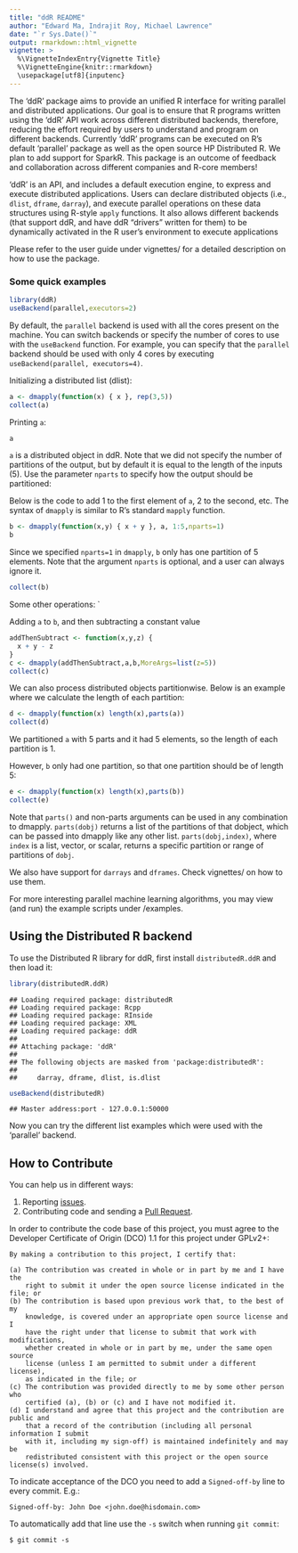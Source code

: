 ```yaml
---
title: "ddR README"
author: "Edward Ma, Indrajit Roy, Michael Lawrence"
date: "`r Sys.Date()`"
output: rmarkdown::html_vignette
vignette: >
  %\VignetteIndexEntry{Vignette Title}
  %\VignetteEngine{knitr::rmarkdown}
  \usepackage[utf8]{inputenc}
---
```


The 'ddR' package aims to provide an unified R interface for writing
parallel and distributed applications.  Our goal is to ensure that R
programs written using the 'ddR' API work across different distributed
backends, therefore, reducing the effort required by users to
understand and program on different backends.  Currently 'ddR'
programs can be executed on R's default 'parallel' package as well as
the open source HP Distributed R.  We plan to add support for
SparkR. This package is an outcome of feedback and collaboration
across different companies and R-core members!


'ddR' is an API, and includes a default execution engine, to express
and execute distributed applications. Users can declare distributed
objects (i.e., `dlist`, `dframe`, `darray`), and execute parallel
operations on these data structures using R-style `apply`
functions. It also allows different backends (that support ddR, and
have ddR "drivers" written for them) to be dynamically activated in
the R user's environment to execute applications

Please refer to the user guide under vignettes/ for a detailed description on how to use the package.

### Some quick examples

```r
library(ddR)
useBackend(parallel,executors=2)
```
By default, the `parallel` backend is used with all the cores present on the machine. You can switch backends or specify the number of cores to use with the `useBackend` function. For example, you can specify that the `parallel` backend should be used with only 4 cores by executing `useBackend(parallel, executors=4)`.

Initializing a distributed list (dlist):

```r
a <- dmapply(function(x) { x }, rep(3,5))
collect(a)
```

Printing `a`:
```r
a
```
`a` is a distributed object in ddR. Note that we did not specify the number of partitions of the output, but by default it is equal to the length of the inputs (5). Use the parameter `nparts` to specify how the output should be partitioned:

Below is the code to add 1 to the first element of `a`, 2 to the second, etc. The syntax of `dmapply` is similar to R's standard `mapply` function.

```r
b <- dmapply(function(x,y) { x + y }, a, 1:5,nparts=1)
b
```
Since we specified `nparts=1` in `dmapply`, `b` only has one partition of 5 elements. Note that the argument `nparts` is optional, and a user can always ignore it.

```r
collect(b)
```
Some other operations:
`

Adding `a` to `b`, and then subtracting a constant value
```r
addThenSubtract <- function(x,y,z) {
  x + y - z
}
c <- dmapply(addThenSubtract,a,b,MoreArgs=list(z=5))
collect(c)
```
We can also process distributed objects partitionwise. Below is an example where we calculate the length of each partition:

```r
d <- dmapply(function(x) length(x),parts(a))
collect(d)
```

We partitioned `a` with 5 parts and it had 5 elements, so the length of each partition is 1.

However, `b` only had one partition, so that one partition should be of length 5:

```r
e <- dmapply(function(x) length(x),parts(b))
collect(e)
```

Note that `parts()` and non-parts arguments can be used in any combination to dmapply. `parts(dobj)` returns a list of the partitions of that dobject, which can be passed into dmapply like any other list. `parts(dobj,index)`, where `index` is a list, vector, or scalar, returns a specific partition or range of partitions of `dobj`.

We also have support for `darrays` and `dframes`. Check vignettes/ on how to use them.

For more interesting parallel machine learning algorithms, you may view (and run) the example scripts under /examples.

## Using the Distributed R backend

To use the Distributed R library for ddR, first install `distributedR.ddR` and then load it:

```r
library(distributedR.ddR)
```

```
## Loading required package: distributedR
## Loading required package: Rcpp
## Loading required package: RInside
## Loading required package: XML
## Loading required package: ddR
## 
## Attaching package: 'ddR'
## 
## The following objects are masked from 'package:distributedR':
## 
##     darray, dframe, dlist, is.dlist
```

```r
useBackend(distributedR)
```

```
## Master address:port - 127.0.0.1:50000
```

Now you can try the different list examples which were used with the 'parallel' backend.

## How to Contribute

You can help us in different ways:

1. Reporting [issues](https://github.com/vertica/ddR/issues).
2. Contributing code and sending a [Pull Request](https://github.com/vertica/ddR/pulls).

In order to contribute the code base of this project, you must agree to the Developer Certificate of Origin (DCO) 1.1 for this project under GPLv2+:

    By making a contribution to this project, I certify that:
    
    (a) The contribution was created in whole or in part by me and I have the 
        right to submit it under the open source license indicated in the file; or
    (b) The contribution is based upon previous work that, to the best of my 
        knowledge, is covered under an appropriate open source license and I 
        have the right under that license to submit that work with modifications, 
        whether created in whole or in part by me, under the same open source 
        license (unless I am permitted to submit under a different license), 
        as indicated in the file; or
    (c) The contribution was provided directly to me by some other person who 
        certified (a), (b) or (c) and I have not modified it.
    (d) I understand and agree that this project and the contribution are public and
        that a record of the contribution (including all personal information I submit 
        with it, including my sign-off) is maintained indefinitely and may be 
        redistributed consistent with this project or the open source license(s) involved.

To indicate acceptance of the DCO you need to add a `Signed-off-by` line to every commit. E.g.:

    Signed-off-by: John Doe <john.doe@hisdomain.com>

To automatically add that line use the `-s` switch when running `git commit`:

    $ git commit -s
